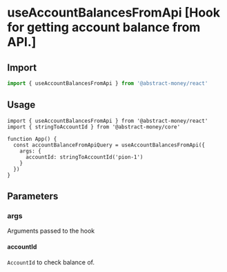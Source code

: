 
# useAccountBalancesFromApi [Hook for getting account balance from API.]

## Import

```ts twoslash 
import { useAccountBalancesFromApi } from '@abstract-money/react'
```

## Usage

```tsx twoslash [index.tsx]
import { useAccountBalancesFromApi } from '@abstract-money/react'
import { stringToAccountId } from '@abstract-money/core'

function App() {
  const accountBalanceFromApiQuery = useAccountBalancesFromApi({
    args: {
      accountId: stringToAccountId('pion-1')
    }
  })
}
```

## Parameters

### args

Arguments passed to the hook

#### accountId
`AccountId` to check balance of.

<ParameterExtraSnippet />
<ParameterQuerySnippet />
